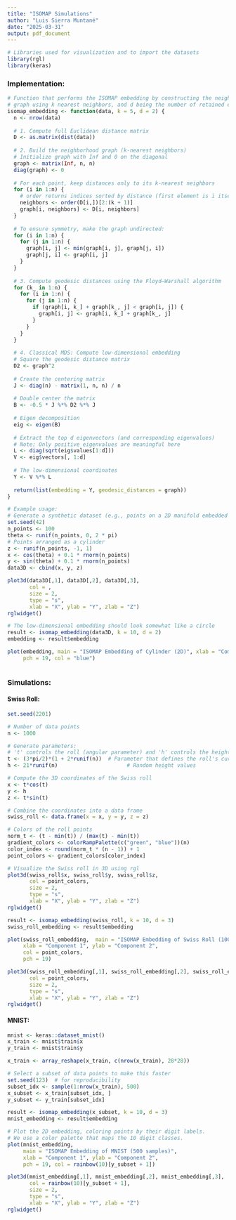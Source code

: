```yaml
---
title: "ISOMAP Simulations"
author: "Luis Sierra Muntané"
date: "2025-03-31"
output: pdf_document
---
```


```r
# Libraries used for visualization and to import the datasets
library(rgl)
library(keras)
```

### Implementation:

```r
# Function that performs the ISOMAP embedding by constructing the neighborhood 
# graph using k nearest neighbors, and d being the number of retained eigenvalues
isomap_embedding <- function(data, k = 5, d = 2) {
  n <- nrow(data)
  
  # 1. Compute full Euclidean distance matrix
  D <- as.matrix(dist(data))
  
  # 2. Build the neighborhood graph (k-nearest neighbors)
  # Initialize graph with Inf and 0 on the diagonal
  graph <- matrix(Inf, n, n)
  diag(graph) <- 0
  
  # For each point, keep distances only to its k-nearest neighbors
  for (i in 1:n) {
    # order returns indices sorted by distance (first element is i itself)
    neighbors <- order(D[i,])[2:(k + 1)]
    graph[i, neighbors] <- D[i, neighbors]
  }
  
  # To ensure symmetry, make the graph undirected:
  for (i in 1:n) {
    for (j in 1:n) {
      graph[i, j] <- min(graph[i, j], graph[j, i])
      graph[j, i] <- graph[i, j]
    }
  }
  
  # 3. Compute geodesic distances using the Floyd–Warshall algorithm
  for (k_ in 1:n) {
    for (i in 1:n) {
      for (j in 1:n) {
        if (graph[i, k_] + graph[k_, j] < graph[i, j]) {
          graph[i, j] <- graph[i, k_] + graph[k_, j]
        }
      }
    }
  }
  
  # 4. Classical MDS: Compute low-dimensional embedding
  # Square the geodesic distance matrix
  D2 <- graph^2
  
  # Create the centering matrix
  J <- diag(n) - matrix(1, n, n) / n
  
  # Double center the matrix
  B <- -0.5 * J %*% D2 %*% J
  
  # Eigen decomposition
  eig <- eigen(B)
  
  # Extract the top d eigenvectors (and corresponding eigenvalues)
  # Note: Only positive eigenvalues are meaningful here
  L <- diag(sqrt(eig$values[1:d]))
  V <- eig$vectors[, 1:d]
  
  # The low-dimensional coordinates
  Y <- V %*% L
  
  return(list(embedding = Y, geodesic_distances = graph))
}
```


```r
# Example usage:
# Generate a synthetic dataset (e.g., points on a 2D manifold embedded in 3D)
set.seed(42)
n_points <- 100
theta <- runif(n_points, 0, 2 * pi)
# Points arranged as a cylinder
z <- runif(n_points, -1, 1)
x <- cos(theta) + 0.1 * rnorm(n_points)
y <- sin(theta) + 0.1 * rnorm(n_points)
data3D <- cbind(x, y, z)

plot3d(data3D[,1], data3D[,2], data3D[,3], 
       col = , 
       size = 2, 
       type = "s", 
       xlab = "X", ylab = "Y", zlab = "Z")
rglwidget()
```
```r
# The low-dimensional embedding should look somewhat like a circle
result <- isomap_embedding(data3D, k = 10, d = 2)
embedding <- result$embedding

plot(embedding, main = "ISOMAP Embedding of Cylinder (2D)", xlab = "Component 1", ylab = "Component 2",
     pch = 19, col = "blue")

```


```r


```

### Simulations:

#### Swiss Roll:

```r
set.seed(2201)

# Number of data points
n <- 1000

# Generate parameters:
# 't' controls the roll (angular parameter) and 'h' controls the height
t <- (3*pi/2)*(1 + 2*runif(n))  # Parameter that defines the roll's curvature
h <- 21*runif(n)                      # Random height values

# Compute the 3D coordinates of the Swiss roll
x <- t*cos(t)
y <- h
z <- t*sin(t)

# Combine the coordinates into a data frame
swiss_roll <- data.frame(x = x, y = y, z = z)

# Colors of the roll points
norm_t <- (t - min(t)) / (max(t) - min(t))
gradient_colors <- colorRampPalette(c("green", "blue"))(n)
color_index <- round(norm_t * (n - 1)) + 1
point_colors <- gradient_colors[color_index]

# Visualize the Swiss roll in 3D using rgl
plot3d(swiss_roll$x, swiss_roll$y, swiss_roll$z, 
       col = point_colors, 
       size = 2, 
       type = "s", 
       xlab = "X", ylab = "Y", zlab = "Z")
rglwidget()
```

```r
result <- isomap_embedding(swiss_roll, k = 10, d = 3)
swiss_roll_embedding <- result$embedding

plot(swiss_roll_embedding,  main = "ISOMAP Embedding of Swiss Roll (1000 samples)",
     xlab = "Component 1", ylab = "Component 2",
     col = point_colors,
     pch = 19)

plot3d(swiss_roll_embedding[,1], swiss_roll_embedding[,2], swiss_roll_embedding[,3], 
       col = point_colors, 
       size = 2, 
       type = "s", 
       xlab = "X", ylab = "Y", zlab = "Z")
rglwidget()
```

#### MNIST:

```r
mnist <- keras::dataset_mnist()
x_train <- mnist$train$x
y_train <- mnist$train$y

x_train <- array_reshape(x_train, c(nrow(x_train), 28*28))

# Select a subset of data points to make this faster 
set.seed(123)  # for reproducibility
subset_idx <- sample(1:nrow(x_train), 500)
x_subset <- x_train[subset_idx, ]
y_subset <- y_train[subset_idx]

result <- isomap_embedding(x_subset, k = 10, d = 3)
mnist_embedding <- result$embedding

# Plot the 2D embedding, coloring points by their digit labels.
# We use a color palette that maps the 10 digit classes.
plot(mnist_embedding,
     main = "ISOMAP Embedding of MNIST (500 samples)",
     xlab = "Component 1", ylab = "Component 2",
     pch = 19, col = rainbow(10)[y_subset + 1])

plot3d(mnist_embedding[,1], mnist_embedding[,2], mnist_embedding[,3], 
       col = rainbow(10)[y_subset + 1], 
       size = 2, 
       type = "s", 
       xlab = "X", ylab = "Y", zlab = "Z")
rglwidget()
```
